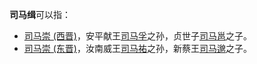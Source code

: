'''司马缉'''可以指：
* [[司马崇_(西晋)|司马崇 (西晋)]]，安平献王[[司马孚|司马孚]]之孙，贞世子[[司马邕|司马邕]]之子。
* [[司马崇_(东晋)|司马崇 (东晋)]]，汝南威王[[司马祐_(汝南王)|司马祐]]之孙，新蔡王[[司马邈|司马邈]]之子。

{{disambig|Cat=三字司马姓人名消歧义}}